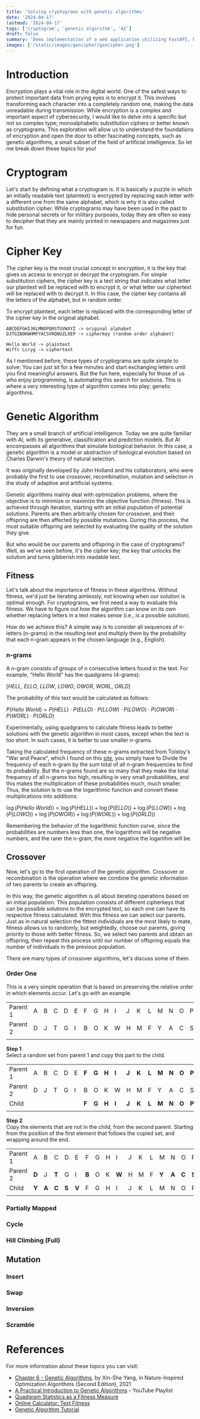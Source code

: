 ```yaml
---
title: 'Solving cryptograms with genetic algorithms'
date: '2024-04-17'
lastmod: '2024-04-17'
tags: ['cryptogram', 'genetic algorithm', 'AI']
draft: false
summary: 'Demo implementation of a web application utilizing FastAPI, Next.js, and Tailwind CSS, designed to briefly transcribe audio files efficiently using Whisper from OpenAI and Transformer T5 models.'
images: ['/static/images/gencipher/gencipher.png']
---
```


# Introduction

Encryption plays a vital role in the digital world. One of the safest ways to protect important data from prying
eyes is to encrypt it. This involves transforming each character into a completely random one, making the data
unreadable during transmission. While encryption is a complex and important aspect of cybersecurity, I would
like to delve into a specific but not so complex type; monoalphabetic substitution ciphers or better known as
cryptograms. This exploration will allow us to understand the foundations of encryption and open the door to other
fascinating concepts, such as genetic algorithms, a small subset of the field of artificial intelligence.
So let me break down these topics for you!

<TOCInline toc={props.toc} exclude="Introduction" />

# Cryptogram

Let's start by defining what a cryptogram is. It is basically a puzzle in which an initially readable
text (plaintext) is encrypted by replacing each letter with a different one from the same alphabet, which is
why it is also called substitution cipher. While cryptograms may have been used in the past to hide personal
secrets or for military purposes, today they are often so easy to decipher that they are mainly printed in
newspapers and magazines just for fun.

# Cipher Key

The cipher key is the most crucial concept in encryption, it is the key that gives us access to encrypt
or decrypt the cryptogram. For simple substitution ciphers, the cipher key is a text string that indicates
what letter our plaintext will be replaced with to encrypt it, or what letter our ciphertext will be replaced
with to decrypt it. In this case, the cipher key contains all the letters of the alphabet, but in random order.

To encrypt plaintext, each letter is replaced with the corresponding letter of the cipher key in the original
alphabet.

```py:Encryption
ABCDEFGHIJKLMNOPQRSTUVWXYZ -> original alphabet  
DJTGIBOKWHMFYACSVRQNUZLXEP -> cipherkey (random order alphabet)

Hello World -> plaintext  
Wiffc Lcryg -> ciphertext
```

As I mentioned before, these types of cryptograms are quite simple to solve; You can just sit for a few minutes
and start exchanging letters until you find meaningful answers. But the fun here, especially for those of us who
enjoy programming, is automating this search for solutions. This is where a very interesting type of algorithm
comes into play; genetic algorithms.

# Genetic Algorithm

They are a small branch of artificial intelligence. Today we are quite familiar with AI, with its generative,
classification and prediction models. But AI encompasses all algorithms that simulate biological behavior.
In this case, a genetic algorithm is a model or abstraction of biological evolution based on Charles Darwin's
theory of natural selection.

It was originally developed by John Holland and his collaborators, who were probably the first to use crossover,
recombination, mutation and selection in the study of adaptive and artificial systems.

Genetic algorithms mainly deal with optimization problems, where the objective is to minimize or maximize the
objective function (fitness). This is achieved through iteration, starting with an initial population of potential
solutions. Parents are then arbitrarily chosen for crossover, and their offspring are then affected by possible
mutations. During this process, the most suitable offspring are selected by evaluating the quality of the solution
they give.

But who would be our parents and offspring in the case of cryptograms? Well, as we've seen before, it's the
cipher key; the key that unlocks the solution and turns gibberish into readable text.

## Fitness

Let's talk about the importance of fitness in these algorithms. Without fitness, we'd just be iterating aimlessly,
not knowing when our solution is optimal enough. For cryptograms, we first need a way to evaluate this fitness.
We have to figure out how the algorithm can know on its own whether replacing letters in a text makes sense
(i.e., is a possible solution).

How do we achieve this? A simple way is to consider all sequences of n-letters (n-grams) in the resulting text
and multiply them by the probability that each n-gram appears in the chosen language (e.g., English).

### n-grams

A n-gram consists of groups of n consecutive letters found in the text. For example, "Hello World"
has the quadgrams (4-grams):

$[HELL,\ ELLO,\ LLOW,\ LOWO,\ OWOR,\ WORL,\ ORLD]$

The probability of this text would be calculated as follows:

$P(Hello\ World) = P(HELL) \cdot P(ELLO) \cdot P(LLOW) \cdot P(LOWO) \cdot P(OWOR) \cdot P(WORL) \cdot P(ORLD)$

Experimentally, using quadgrams to calculate fitness leads to better solutions with the genetic algorithm in most
cases, except when the text is too short. In such cases, it is better to use smaller n-grams.

Taking the calculated frequency of these n-grams extracted from Tolstoy's "War and Peace", which I found on this
[site](http://practicalcryptography.com/cryptanalysis/text-characterisation/quadgrams), you simply
have to Divide the frequency of each n-gram by the sum total of all n-gram frequencies to find its probability.
But the n-grams found are so many that they make the total frequency of all n-grams too high, resulting in very
small probabilities, and this makes the multiplication of these probabilities much, much smaller. Thus, the
solution is to use the logarithmic function and convert these multiplications into additions:

$\log{(P(Hello\ World))} = \log{(P(HELL))} + \log{(P(ELLO))} + \log{(P(LLOW))} + \log{(P(LOWO))} + \log{(P(OWOR))} + \log{(P(WORL))} + \log{(P(ORLD))}$

Remembering the behavior of the logarithmic function curve, since the probabilities are numbers less
than one, the logarithms will be negative numbers, and the rarer the n-gram, the more negative the logarithm will be.

## Crossover

Now, let's go to the first operation of the genetic algorithm. Crossover or recombination is the operation where we
combine the genetic information of two parents to create an offspring.

In this way, the genetic algorithm is all about iterating operations based on an initial population. This population
consists of different cipherkeys that can be possible solutions to the encrypted text, so
each one can have its respective fitness calculated. With this fitness we can select our parents. Just as in natural
selection the fittest individuals are the most likely to mate, fitness allows us to randomly, but weightedly, choose
our parents, giving priority to those with better fitness. So, we select two parents and obtain an offspring, then
repeat this process until our number of offspring equals the number of individuals in the previous population.

There are many types of crossover algorithms, let's discuss some of them.

### Order One

This is a very simple operation that is based on preserving the relative order in which elements occur.
Let's go with an example.

|          	|   	|   	|   	|   	|   	|   	|   	|   	|   	|   	|   	|   	|   	|   	|   	|   	|   	|   	|   	|   	|   	|   	|   	|   	|   	|   	|
|----------	|---	|---	|---	|---	|---	|---	|---	|---	|---	|---	|---	|---	|---	|---	|---	|---	|---	|---	|---	|---	|---	|---	|---	|---	|---	|---	|
| Parent 1 	| A 	| B 	| C 	| D 	| E 	| F 	| G 	| H 	| I 	| J 	| K 	| L 	| M 	| N 	| O 	| P 	| Q 	| R 	| S 	| T 	| U 	| V 	| W 	| X 	| Y 	| Z 	|
| Parent 2 	| D 	| J 	| T 	| G 	| I 	| B 	| O 	| K 	| W 	| H 	| M 	| F 	| Y 	| A 	| C 	| S 	| V 	| R 	| Q 	| N 	| U 	| Z 	| L 	| X 	| E 	| P 	|
|          	|   	|   	|   	|   	|   	|   	|   	|   	|   	|   	|   	|   	|   	|   	|   	|   	|   	|   	|   	|   	|   	|   	|   	|   	|   	|   	|

**Step 1**  
Select a random set from parent 1 and copy this part to the child.

|           	|   	|   	|   	|   	|   	|       	|       	|       	|       	|       	|       	|       	|       	|       	|       	|   	|   	|   	|   	|   	|   	|   	|   	|   	|   	|   	|
|-----------	|---	|---	|---	|---	|---	|-------	|-------	|-------	|-------	|-------	|-------	|-------	|-------	|-------	|-------	|---	|---	|---	|---	|---	|---	|---	|---	|---	|---	|---	|
| Parent 1  	| A 	| B 	| C 	| D 	| E 	| **F** 	| **G** 	| **H** 	| **I** 	| **J** 	| **K** 	| **L** 	| **M** 	| **N** 	| **O** 	|**P** 	|**Q** 	|**R** 	| S 	| T 	| U 	| V 	| W 	| X 	| Y 	| Z 	|
| Parent 2  	| D 	| J 	| T 	| G 	| I 	| B     	| O     	| K     	| W     	| H     	| M     	| F     	| Y     	| A     	| C     	| S 	| V 	| R 	| Q 	| N 	| U 	| Z 	| L 	| X 	| E 	| P 	|
| Child     	|   	|   	|   	|   	|   	| **F** 	| **G** 	| **H** 	| **I** 	| **J** 	| **K** 	| **L** 	| **M** 	| **N** 	| **O** 	|**P** 	|**Q** 	|**R** 	|   	|   	|   	|   	|   	|   	|   	|   	|
|           	|   	|   	|   	|   	|   	|       	|       	|       	|       	|       	|       	|       	|       	|       	|       	|   	|   	|   	|   	|   	|   	|   	|   	|   	|   	|   	|

**Step 2**  
Copy the elements that are not in the child, from the second parent. Starting from the position of the first
element that follows the copied set, and wrapping around the end.

|          	|       	|       	|       	|       	|       	|       	|   	|   	|       	|   	|   	|   	|       	|       	|       	|       	|       	|   	|       	|       	|       	|       	|       	|       	|       	|       	|
|----------	|-------	|-------	|-------	|-------	|-------	|-------	|---	|---	|-------	|---	|---	|---	|-------	|-------	|-------	|-------	|-------	|---	|-------	|-------	|-------	|-------	|-------	|-------	|-------	|-------	|
| Parent 1 	| A     	| B     	| C     	| D     	| E     	| F     	| G 	| H 	| I     	| J 	| K 	| L 	| M     	| N     	| O     	| P     	| Q     	| R 	| S     	| T     	| U     	| V     	| W     	| X     	| Y     	| Z     	|
| Parent 2 	| **D** 	| J     	| **T** 	| G     	| I     	| **B** 	| O 	| K 	| **W** 	| H 	| M 	| F 	| **Y** 	| **A** 	| **C** 	| **S** 	| **V** 	| R 	| Q     	| N     	| **U** 	| **Z** 	| L     	| **X** 	| **E** 	| P     	|
| Child    	| **Y** 	| **A** 	| **C** 	| **S** 	| **V** 	| F     	| G 	| H 	| I     	| J 	| K 	| L 	| M     	| N     	| O     	| P     	| Q     	| R 	| **U** 	| **Z** 	| **X** 	| **E** 	| **D** 	| **T** 	| **B** 	| **W** 	|
|          	|       	|       	|       	|       	|       	|       	|   	|   	|       	|   	|   	|   	|       	|       	|       	|       	|       	|   	|       	|       	|       	|       	|       	|       	|       	|       	|

### Partially Mapped

### Cycle

### Hill Climbing (Full) 

## Mutation

### Insert

### Swap

### Inversion

### Scramble

# References

For more information about these topics you can visit:

- [Chapter 6 - Genetic Algorithms](https://www.sciencedirect.com/topics/engineering/genetic-algorithm), by Xin-She Yang, in Nature-Inspired Optimization Algorithms (Second Edition), 2021
- [A Practical Introduction to Genetic Algorithms](https://youtube.com/playlist?list=PLea0WJq13cnARQILcbHUPINYLy1lOSmjH&si=fCCaJJIXUf_vufPv) - YouTube Playlist
- [Quadgram Statistics as a Fitness Measure](http://practicalcryptography.com/cryptanalysis/text-characterisation/quadgrams/)
- [Online Calculator: Text Fitness ](https://planetcalc.com/7959/)
- [Genetic Algorithm Tutorial](https://www.rubicite.com/Tutorials/GeneticAlgorithms.aspx) 
